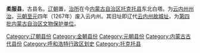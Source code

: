 '''柔服县'''，古县名。[[辽朝|辽朝]]置，[[治所|治所]]在今[[内蒙古自治区|内蒙古自治区]][[托克托县|托克托县]]东北白塔。为[[云内州|云内州]][[治所|州治]]。[[元朝|元朝]][[至元_(忽必烈)|至元]]四年（1267年）废入云内州。其旧址即辽代[[云内州故城址|云内州故城址]]，为[[第四批内蒙古自治区文物保护单位|第四批内蒙古自治区文物保护单位]]。

{{内蒙古行政区划小作品}}

[[Category:辽朝县份|Category:辽朝县份]]
[[Category:金朝县份|Category:金朝县份]]
[[Category:元朝县份|Category:元朝县份]]
[[Category:内蒙古古代县份|Category:内蒙古古代县份]]
[[Category:呼和浩特行政区划史|Category:呼和浩特行政区划史]]
[[Category:托克托县|Category:托克托县]]